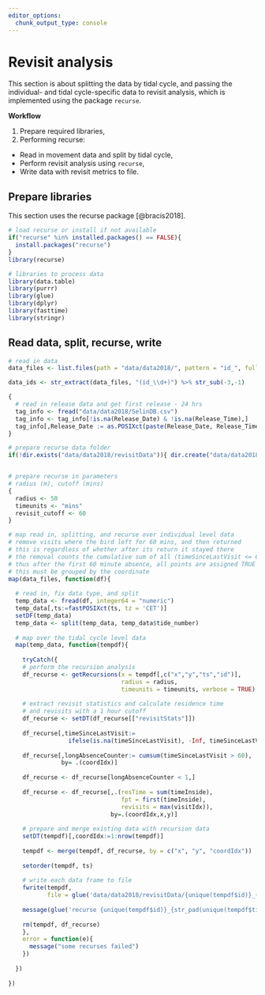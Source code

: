 ```yaml
---
editor_options: 
  chunk_output_type: console
---
```


# Revisit analysis

This section is about splitting the data by tidal cycle, and passing the individual- and tidal cycle-specific data to revisit analysis, which is implemented using the package `recurse`.

**Workflow**

1. Prepare required libraries,
2. Performing recurse:
  - Read in movement data and split by tidal cycle,
  - Perform revisit analysis using `recurse`,
  - Write data with revisit metrics to file.

## Prepare libraries

This section uses the recurse package [@bracis2018].

```r
# load recurse or install if not available
if("recurse" %in% installed.packages() == FALSE){
  install.packages("recurse")
}
library(recurse)

# libraries to process data
library(data.table)
library(purrr)
library(glue)
library(dplyr)
library(fasttime)
library(stringr)
```

## Read data, split, recurse, write

```r
# read in data
data_files <- list.files(path = "data/data2018/", pattern = "id_", full.names = TRUE)

data_ids <- str_extract(data_files, "(id_\\d+)") %>% str_sub(-3,-1)

{
  # read in release data and get first release - 24 hrs
  tag_info <- fread("data/data2018/SelinDB.csv")
  tag_info <- tag_info[!is.na(Release_Date) & !is.na(Release_Time),]
  tag_info[,Release_Date := as.POSIXct(paste(Release_Date, Release_Time, sep = " "), format = "%d.%m.%y %H:%M", tz = "CET")]
}

# prepare recurse data folder
if(!dir.exists("data/data2018/revisitData")){ dir.create("data/data2018/revisitData") }


# prepare recurse in parameters
# radius (m), cutoff (mins)
{
  radius <- 50
  timeunits <- "mins"
  revisit_cutoff <- 60
}

# map read in, splitting, and recurse over individual level data
# remove visits where the bird left for 60 mins, and then returned
# this is regardless of whether after its return it stayed there
# the removal counts the cumulative sum of all (timeSinceLastVisit <= 60)
# thus after the first 60 minute absence, all points are assigned TRUE
# this must be grouped by the coordinate
map(data_files, function(df){
  
  # read in, fix data type, and split
  temp_data <- fread(df, integer64 = "numeric")
  temp_data[,ts:=fastPOSIXct(ts, tz = 'CET')]
  setDF(temp_data)
  temp_data <- split(temp_data, temp_data$tide_number)
  
  # map over the tidal cycle level data
  map(temp_data, function(tempdf){
    
    tryCatch({
    # perform the recursion analysis
    df_recurse <- getRecursions(x = tempdf[,c("x","y","ts","id")], 
                                radius = radius, 
                                timeunits = timeunits, verbose = TRUE)
    
    # extract revisit statistics and calculate residence time
    # and revisits with a 1 hour cutoff
    df_recurse <- setDT(df_recurse[["revisitStats"]])
    
    df_recurse[,timeSinceLastVisit:= 
                 ifelse(is.na(timeSinceLastVisit), -Inf, timeSinceLastVisit)]
    
    df_recurse[,longAbsenceCounter:= cumsum(timeSinceLastVisit > 60), 
               by= .(coordIdx)]
    
    df_recurse <- df_recurse[longAbsenceCounter < 1,]
    
    df_recurse <- df_recurse[,.(resTime = sum(timeInside), 
                                fpt = first(timeInside),
                                revisits = max(visitIdx)),
                             by=.(coordIdx,x,y)]
    
    # prepare and merge existing data with recursion data
    setDT(tempdf)[,coordIdx:=1:nrow(tempdf)]
    
    tempdf <- merge(tempdf, df_recurse, by = c("x", "y", "coordIdx"))
    
    setorder(tempdf, ts)
    
    # write each data frame to file
    fwrite(tempdf, 
           file = glue('data/data2018/revisitData/{unique(tempdf$id)}_{str_pad(unique(tempdf$tide_number), width=3, pad="0")}_revisit.csv'))
    
    message(glue('recurse {unique(tempdf$id)}_{str_pad(unique(tempdf$tide_number), width=3, pad="0")} done'))
    
    rm(tempdf, df_recurse)
    },
    error = function(e){
      message("some recurses failed")
    })
    
  })
  
})
```

